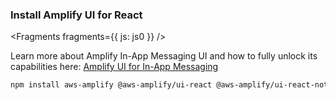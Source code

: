 <!-- TODO What should be done with this page for non-react frameworks -->

### Install Amplify UI for React


<Fragments fragments={{ js: js0 }} />

<Callout>

  Learn more about Amplify In-App Messaging UI and how to fully unlock its capabilities here: [Amplify UI for In-App Messaging](https://ui.docs.amplify.aws/react/connected-components/in-app-messaging)

</Callout>

```bash
npm install aws-amplify @aws-amplify/ui-react @aws-amplify/ui-react-notifications
```
